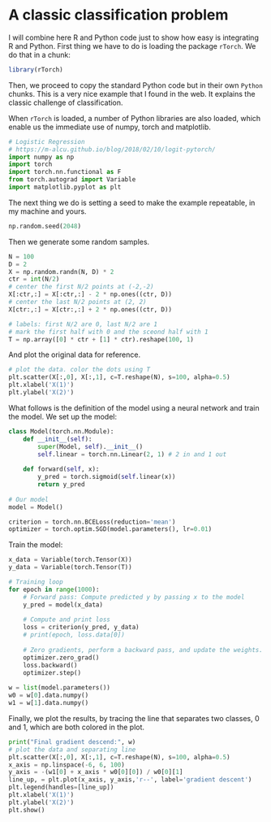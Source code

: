 # A classic classification problem

I will combine here R and Python code just to show how easy is integrating R and Python. First thing we have to do is loading the package `rTorch`. We do that in a chunk:

```r
library(rTorch)
```

Then, we proceed to copy the standard Python code but in their own `Python` chunks. This is a very nice example that I found in the web. It explains the classic challenge of classification.

When `rTorch` is loaded, a number of Python libraries are also loaded, which enable us the immediate use of numpy, torch and matplotlib.

```python
# Logistic Regression
# https://m-alcu.github.io/blog/2018/02/10/logit-pytorch/
import numpy as np
import torch
import torch.nn.functional as F
from torch.autograd import Variable
import matplotlib.pyplot as plt
```

The next thing we do is setting a seed to make the example repeatable, in my machine and yours.

```python
np.random.seed(2048)
```

Then we generate some random samples.
```python
N = 100
D = 2
X = np.random.randn(N, D) * 2
ctr = int(N/2)
# center the first N/2 points at (-2,-2)
X[:ctr,:] = X[:ctr,:] - 2 * np.ones((ctr, D))
# center the last N/2 points at (2, 2)
X[ctr:,:] = X[ctr:,:] + 2 * np.ones((ctr, D))

# labels: first N/2 are 0, last N/2 are 1
# mark the first half with 0 and the sceond half with 1
T = np.array([0] * ctr + [1] * ctr).reshape(100, 1)
```

And plot the original data for reference.
```python
# plot the data. color the dots using T
plt.scatter(X[:,0], X[:,1], c=T.reshape(N), s=100, alpha=0.5)
plt.xlabel('X(1)')
plt.ylabel('X(2)')
```

What follows is the definition of the model using a neural network and train the model. We set up the model:

```python
class Model(torch.nn.Module):
    def __init__(self):
        super(Model, self).__init__()
        self.linear = torch.nn.Linear(2, 1) # 2 in and 1 out
        
    def forward(self, x):
        y_pred = torch.sigmoid(self.linear(x))
        return y_pred
    
# Our model    
model = Model()

criterion = torch.nn.BCELoss(reduction='mean')
optimizer = torch.optim.SGD(model.parameters(), lr=0.01)
```

Train the model:

```python
x_data = Variable(torch.Tensor(X))
y_data = Variable(torch.Tensor(T))

# Training loop
for epoch in range(1000):
    # Forward pass: Compute predicted y by passing x to the model
    y_pred = model(x_data)
    
    # Compute and print loss
    loss = criterion(y_pred, y_data)
    # print(epoch, loss.data[0])
    
    # Zero gradients, perform a backward pass, and update the weights.
    optimizer.zero_grad()
    loss.backward()
    optimizer.step()
    
w = list(model.parameters())
w0 = w[0].data.numpy()
w1 = w[1].data.numpy()    
```


Finally, we plot the results, by tracing the line that separates two classes, 0 and 1, which are both colored in the plot.

```python
print("Final gradient descend:", w)
# plot the data and separating line
plt.scatter(X[:,0], X[:,1], c=T.reshape(N), s=100, alpha=0.5)
x_axis = np.linspace(-6, 6, 100)
y_axis = -(w1[0] + x_axis * w0[0][0]) / w0[0][1]
line_up, = plt.plot(x_axis, y_axis,'r--', label='gradient descent')
plt.legend(handles=[line_up])
plt.xlabel('X(1)')
plt.ylabel('X(2)')
plt.show()
```

